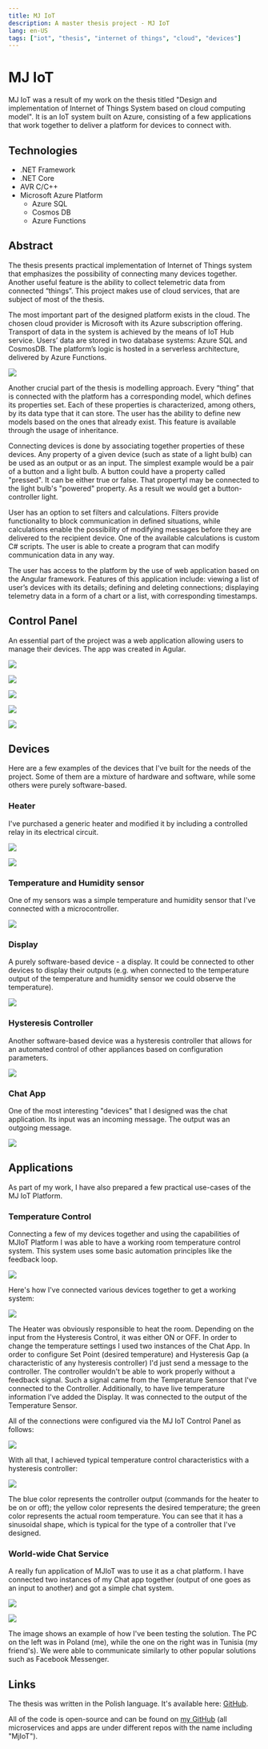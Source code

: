 ```yaml
---
title: MJ IoT
description: A master thesis project - MJ IoT
lang: en-US
tags: ["iot", "thesis", "internet of things", "cloud", "devices"]
---
```


# MJ IoT

MJ IoT was a result of my work on the thesis titled "Design and implementation of
Internet of Things System based on cloud computing model". It is an IoT system
built on Azure, consisting of a few applications that work together to deliver a
platform for devices to connect with.

## Technologies

- .NET Framework
- .NET Core
- AVR C/C++
- Microsoft Azure Platform
    - Azure SQL
    - Cosmos DB
    - Azure Functions

## Abstract

The thesis presents practical implementation of Internet of Things system that
emphasizes the possibility of connecting many devices together. Another useful
feature is the ability to collect telemetric data from connected “things”. This
project makes use of cloud services, that are subject of most of the thesis.

The most important part of the designed platform exists in the cloud. The chosen
cloud provider is Microsoft with its Azure subscription offering. Transport of
data in the system is achieved by the means of IoT Hub service. Users’ data are
stored in two database systems: Azure SQL and CosmosDB. The platform’s logic is
hosted in a serverless architecture, delivered by Azure Functions.

![](../../../assets/mjiot-architecture.png)

Another crucial part of the thesis is modelling approach. Every “thing” that is
connected with the platform has a corresponding model, which defines its
properties set. Each of these properties is characterized, among others, by its
data type that it can store. The user has the ability to define new models based
on the ones that already exist. This feature is available through the usage of
inheritance.

Connecting devices is done by associating together properties of these devices.
Any property of a given device (such as state of a light bulb) can be used as an
output or as an input. The simplest example would be a pair of a button and a
light bulb. A button could have a property called "pressed". It can be either
true or false. That propertyl may be connected to the light bulb's "powered"
property. As a result we would get a button-controller light.

User has an option to set filters and calculations. Filters provide
functionality to block communication in defined situations, while calculations
enable the possibility of modifying messages before they are delivered to the
recipient device. One of the available calculations is custom C# scripts. The
user is able to create a program that can modify communication data in any way.

The user has access to the platform by the use of web application based on the
Angular framework. Features of this application include: viewing a list of
user’s devices with its details; defining and deleting connections; displaying
telemetry data in a form of a chart or a list, with corresponding timestamps.

## Control Panel

An essential part of the project was a web application allowing users to manage
their devices. The app was created in Agular.

![](../../../assets/mjiot-webapp1.png)

![](../../../assets/mjiot-webapp2.png)

![](../../../assets/mjiot-webapp3.png)

![](../../../assets/mjiot-webapp4.png)

![](../../../assets/mjiot-webapp5.png)

## Devices

Here are a few examples of the devices that I've built for the needs of the
project. Some of them are a mixture of hardware and software, while some others
were purely software-based.

### Heater

I've purchased a generic heater and modified it by including a controlled relay
in its electrical circuit.

![](../../../assets/mjiot-heater.png)

![](../../../assets/mjiot-heater-electric.png)

### Temperature and Humidity sensor

One of my sensors was a simple temperature and humidity sensor that I've connected with a microcontroller.

![](../../../assets/mjiot-humidity-sensor.png)

### Display

A purely software-based device - a display. It could be connected to other
devices to display their outputs (e.g. when connected to the temperature output
of the temperature and humidity sensor we could observe the temperature).

![](../../../assets/mjiot-display.png)

### Hysteresis Controller

Another software-based device was a hysteresis controller that allows for an
automated control of other appliances based on configuration parameters.

![](../../../assets/mjiot-hysteresis-controller.png)

### Chat App

One of the most interesting "devices" that I designed was the chat application.
Its input was an incoming message. The output was an outgoing message.

![](../../../assets/mjiot-chat.png)

## Applications

As part of my work, I have also prepared a few practical use-cases of the MJ IoT
Platform.

### Temperature Control

Connecting a few of my devices together and using the capabilities of MJIoT
Platform I was able to have a working room temperature control system. This
system uses some basic automation principles like the feedback loop.

![](../../../assets/temp-control-loop.png)

Here's how I've connected various devices together to get a working system:

![](../../../assets/mjiot-temp-control-devices.png)

The Heater was obviously responsible to heat the room. Depending on the input
from the Hysteresis Control, it was either ON or OFF. In order to change the
temperature settings I used two instances of the Chat App. In order to configure
Set Point (desired temperature) and Hysteresis Gap (a characteristic of any
hysteresis controller) I'd just send a message to the controller. The controller
wouldn't be able to work properly without a feedback signal. Such a signal came
from the Temperature Sensor that I've connected to the Controller. Additionally,
to have live temperature information I've added the Display. It was connected to
the output of the Temperature Sensor.

All of the connections were configured via the MJ IoT Control Panel as follows:

![](../../../assets/mjiot-temp-control-connections.png)

With all that, I achieved typical temperature control characteristics with a
hysteresis controller:

![](../../../assets/mjiot-temp-control-graph.png)

The blue color represents the controller output (commands for the heater to be
on or off); the yellow color represents the desired temperature; the green color
represents the actual room temperature. You can see that it has a sinusoidal
shape, which is typical for the type of a controller that I've designed.

### World-wide Chat Service

A really fun application of MJIoT was to use it as a chat platform. I have
connected two instances of my Chat app together (output of one goes as
an input to another) and got a simple chat system.

![](../../../assets/mjiot-chat-sysem-connections.png)

![](../../../assets/mjiot-chat-world.png)

The image shows an example of how I've been testing the solution. The PC on the
left was in Poland (me), while the one on the right was in Tunisia (my
friend's). We were able to communicate similarly to other popular solutions such
as Facebook Messenger.

## Links

The thesis was written in the Polish language. It's available here:
[GitHub](https://github.com/marcinjahn/MJIoT-Master-Thesis).

All of the code is open-source and can be found on [my
GitHub](https://github.com/marcinjahn) (all microservices and apps are under
different repos with the name including "MjIoT").